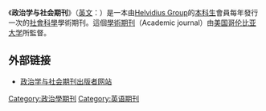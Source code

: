 《'''政治学与社会期刊'''》（[[英文|英文]]：'''{{lang|en|Journal of Politics & Society}}'''）是一本由[[Helvidius_Group|Helvidius Group]]的[[本科生|本科生]]會員每年發行一次的[[社會科學|社會科學]]學術期刊。這個[[學術期刊|學術期刊]]（Academic journal）由[[美国|美国]][[哥伦比亚大学|哥伦比亚大学]]所監督。

== 外部链接 ==
* [http://www.helvidius.org 政治学与社会期刊出版者网站] {{Wayback|url=http://www.helvidius.org/ |date=20200815125915 }}

{{Authority control}}
[[Category:政治學期刊|Category:政治學期刊]]
[[Category:英语期刊|Category:英语期刊]]
{{Academic-journal-stub}}